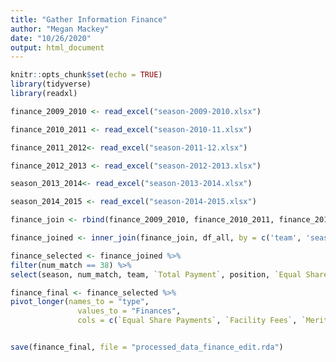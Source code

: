 ```yaml
---
title: "Gather Information Finance"
author: "Megan Mackey"
date: "10/26/2020"
output: html_document
---
```


```r
knitr::opts_chunk$set(echo = TRUE)
library(tidyverse)
library(readxl)

```

```r
finance_2009_2010 <- read_excel("season-2009-2010.xlsx") 
```

```r
finance_2010_2011 <- read_excel("season-2010-11.xlsx")
```

```r
finance_2011_2012<- read_excel("season-2011-12.xlsx")
```

```r
finance_2012_2013 <- read_excel("season-2012-2013.xlsx")
```


```r
season_2013_2014<- read_excel("season-2013-2014.xlsx")
```

```r
season_2014_2015 <- read_excel("season-2014-2015.xlsx")
```


```r
finance_join <- rbind(finance_2009_2010, finance_2010_2011, finance_2011_2012, finance_2012_2013, finance_2013_2014, finance_2014_2015)
```


```r
finance_joined <- inner_join(finance_join, df_all, by = c('team', 'season')) 

finance_selected <- finance_joined %>%
filter(num_match == 38) %>%
select(season, num_match, team, `Total Payment`, position, `Equal Share Payments`, `Facility Fees`, `Merit Payment`)

finance_final <- finance_selected %>%
pivot_longer(names_to = "type", 
               values_to = "Finances", 
               cols = c(`Equal Share Payments`, `Facility Fees`, `Merit Payment`))



```


```r
save(finance_final, file = "processed_data_finance_edit.rda")
```

